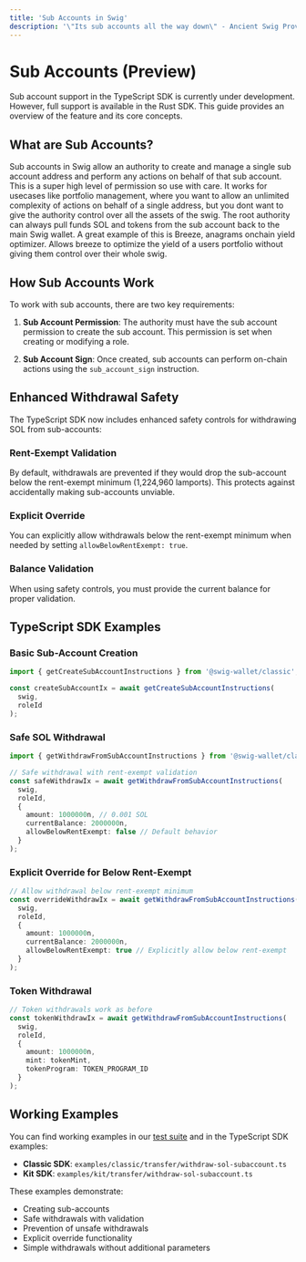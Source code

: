 ```yaml
---
title: 'Sub Accounts in Swig'
description: '\"Its sub accounts all the way down\" - Ancient Swig Proverb'
---
```


# Sub Accounts (Preview)

<Note>
Sub account support in the TypeScript SDK is currently under development. However, full support is available in the Rust SDK. This guide provides an overview of the feature and its core concepts.
</Note>

## What are Sub Accounts?

Sub accounts in Swig allow an authority to create and manage a single sub account address and perform any actions on behalf of that sub account. This is a super high level of permission so use with care. It works for usecases like portfolio management, where you want to allow an unlimited complexity of actions on behalf of a single address, but you dont want to give the authority control over all the assets of the swig. The root authority can always pull funds SOL and tokens from the sub account back to the main Swig wallet. 
A great example of this is Breeze, anagrams onchain yield optimizer. Allows breeze to optimize the yield of a users portfolio without giving them control over their whole swig. 

## How Sub Accounts Work

To work with sub accounts, there are two key requirements:

1. **Sub Account Permission**: The authority must have the sub account permission to create the sub account. This permission is set when creating or modifying a role.

2. **Sub Account Sign**: Once created, sub accounts can perform on-chain actions using the `sub_account_sign` instruction.

## Enhanced Withdrawal Safety

The TypeScript SDK now includes enhanced safety controls for withdrawing SOL from sub-accounts:

### Rent-Exempt Validation
By default, withdrawals are prevented if they would drop the sub-account below the rent-exempt minimum (1,224,960 lamports). This protects against accidentally making sub-accounts unviable.

### Explicit Override
You can explicitly allow withdrawals below the rent-exempt minimum when needed by setting `allowBelowRentExempt: true`.

### Balance Validation
When using safety controls, you must provide the current balance for proper validation.

## TypeScript SDK Examples

### Basic Sub-Account Creation

```typescript
import { getCreateSubAccountInstructions } from '@swig-wallet/classic';

const createSubAccountIx = await getCreateSubAccountInstructions(
  swig,
  roleId
);
```

### Safe SOL Withdrawal

```typescript
import { getWithdrawFromSubAccountInstructions } from '@swig-wallet/classic';

// Safe withdrawal with rent-exempt validation
const safeWithdrawIx = await getWithdrawFromSubAccountInstructions(
  swig,
  roleId,
  {
    amount: 1000000n, // 0.001 SOL
    currentBalance: 2000000n,
    allowBelowRentExempt: false // Default behavior
  }
);
```

### Explicit Override for Below Rent-Exempt

```typescript
// Allow withdrawal below rent-exempt minimum
const overrideWithdrawIx = await getWithdrawFromSubAccountInstructions(
  swig,
  roleId,
  {
    amount: 1000000n,
    currentBalance: 2000000n,
    allowBelowRentExempt: true // Explicitly allow below rent-exempt
  }
);
```

### Token Withdrawal

```typescript
// Token withdrawals work as before
const tokenWithdrawIx = await getWithdrawFromSubAccountInstructions(
  swig,
  roleId,
  {
    amount: 1000000n,
    mint: tokenMint,
    tokenProgram: TOKEN_PROGRAM_ID
  }
);
```

## Working Examples

You can find working examples in our [test suite](https://github.com/anagrambuild/swig-wallet/blob/main/program/tests/sub_account_test.rs#L33) and in the TypeScript SDK examples:

- **Classic SDK**: `examples/classic/transfer/withdraw-sol-subaccount.ts`
- **Kit SDK**: `examples/kit/transfer/withdraw-sol-subaccount.ts`

These examples demonstrate:
- Creating sub-accounts
- Safe withdrawals with validation
- Prevention of unsafe withdrawals
- Explicit override functionality
- Simple withdrawals without additional parameters
